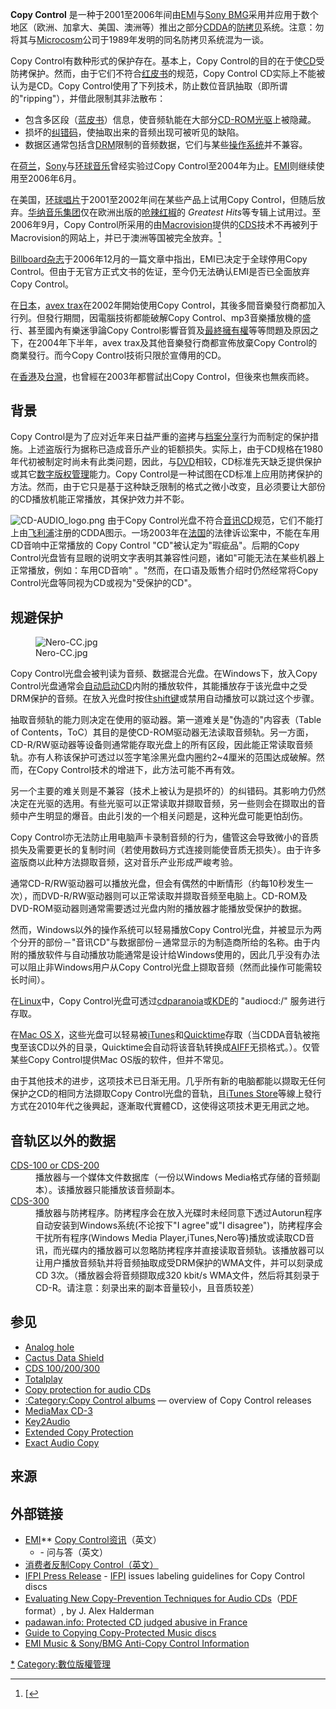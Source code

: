 {{noteTA
|G1=IT
}}
'''Copy Control''' 是一种于2001至2006年间由[[EMI|EMI]]与[[Sony_BMG|Sony BMG]]采用并应用于数个地区（欧洲、加拿大、美国、澳洲等）推出之部分[[CDDA|CDDA]]的[[防拷贝|防拷贝]]系统。注意：勿将其与[[Microcosm|Microcosm]]公司于1989年发明的同名防拷贝系统混为一谈。

Copy Control有数种形式的保护存在。基本上，Copy Control的目的在于使[[CD|CD]]受防拷保护。然而，由于它们不符合[[红皮书_(音讯CD)|红皮书]]的规范，Copy Control CD实际上不能被认为是CD。Copy Control使用了下列技术，防止数位音訊抽取（即所谓的"ripping"），并借此限制其非法散布：
* 包含多区段（[[蓝皮书|蓝皮书]]）信息，使音频轨能在大部分[[CD-ROM|CD-ROM]][[光驱|光驱]]上被隐藏。
* 损坏的[[纠错码|纠错码]]，使抽取出来的音频出现可被听见的缺陷。
* 数据区通常包括含[[数字版权管理|DRM]]限制的音频数据，它们与某些[[操作系统|操作系统]]并不兼容。

在[[荷兰|荷兰]]，[[Sony|Sony]]与[[环球音乐|环球音乐]]曾经实验过Copy Control至2004年为止。[[EMI|EMI]]则继续使用至2006年6月。

在美国，[[环球唱片|环球唱片]]于2001至2002年间在某些产品上试用Copy Control，但随后放弃。[[华纳音乐集团|华纳音乐集团]]仅在欧洲出版的[[呛辣红椒|呛辣红椒]]的 ''Greatest Hits''等专辑上试用过。至2006年9月，Copy Control所采用的由[[Macrovision|Macrovision]]提供的[[Cactus_Data_Shield|CDS]]技术不再被列于Macrovision的网站上，并已于澳洲等国被完全放弃。<ref>[{{cite web |url=http://www.macrovision.com/ |title=存档副本 |accessdate=2006-09-09 |deadurl=yes |archiveurl=https://web.archive.org/web/20060909201430/http://www.macrovision.com/ |archivedate=2006-09-09 }}</ref>

[[告示牌_(雜誌)|Billboard杂志]]于2006年12月的一篇文章中指出，EMI已决定于全球停用Copy Control。但由于无官方正式文书的佐证，至今仍无法确认EMI是否已全面放弃Copy Control。

在[[日本|日本]]，[[avex_trax|avex trax]]在2002年開始使用Copy Control，其後多間音樂發行商都加入行列。但發行期間，因電腦技術都能破解Copy Control、mp3音樂播放機的盛行、甚至國內有樂迷爭論Copy Control影響音質及[[最終擁有權|最終擁有權]]等等問題及原因之下，在2004年下半年，avex trax及其他音樂發行商都宣佈放棄Copy Control的商業發行。而今Copy Control技術只限於宣傳用的CD。

在[[香港|香港]]及[[台灣|台灣]]，也曾經在2003年都嘗試出Copy Control，但後來也無疾而終。

== 背景 ==
Copy Control是为了应对近年来日益严重的盗拷与[[档案分享|档案分享]]行为而制定的保护措施。上述盗版行为据称已造成音乐产业的钜额损失。实际上，由于CD规格在1980年代初被制定时尚未有此类问题，因此，与[[DVD|DVD]]相较，CD标准先天缺乏提供保护或其它[[数字版权管理|数字版权管理]]能力。Copy Control是一种试图在CD标准上应用防拷保护的方法。然而，由于它只是基于这种缺乏限制的格式之微小改变，且必须要让大部份的CD播放机能正常播放，其保护效力并不彰。

[[File:CD-AUDIO_logo.png|thumb]]
由于Copy Control光盘不符合[[红皮书_(音讯CD)|音讯CD]]规范，它们不能打上由[[飞利浦|飞利浦]]注册的CDDA图示。一场2003年在[[法国|法国]]的法律诉讼案中，不能在车用CD音响中正常播放的 Copy Control "CD"被认定为"瑕疵品"。后期的Copy Control光盘皆有显眼的说明文字表明其兼容性问题，诸如"可能无法在某些机器上正常播放，例如：车用CD音响" 。"然而，在口语及贩售介绍时仍然经常将Copy Control光盘等同视为CD或视为"受保护的CD"。

== 规避保护 ==
[[File:Nero-CC.jpg|thumb]]

Copy Control光盘会被判读为音频、数据混合光盘。在Windows下，放入Copy Control光盘通常会[[autorun|自动启动]]CD内附的播放软件，其能播放存于该光盘中之受DRM保护的音频。在放入光盘时按住[[shift键|shift键]]或禁用自动播放可以跳过这个步骤。

抽取音频轨的能力则决定在使用的驱动器。第一道难关是"伪造的"内容表（Table of Contents，ToC）其目的是使CD-ROM驱动器无法读取音频轨。另一方面，CD-R/RW驱动器等设备则通常能存取光盘上的所有区段，因此能正常读取音频轨。亦有人称该保护可透过以签字笔涂黑光盘内圈约2~4厘米的范围达成破解。然而，在Copy Control技术的增进下，此方法可能不再有效。

另一个主要的难关则是不兼容（技术上被认为是损坏的）的纠错码。其影响力仍然决定在光驱的选用。有些光驱可以正常读取并撷取音频，另一些则会在撷取出的音频中产生明显的爆音。由此引发的一个相关问题是，这种光盘可能更怕刮伤。

Copy Control亦无法防止用电脑声卡录制音频的行为，儘管这会导致微小的音质损失及需要更长的复制时间（若使用数码方式连接则能使音质无损失）。由于许多盗版商以此种方法撷取音频，这对音乐产业形成严峻考验。

通常CD-R/RW驱动器可以播放光盘，但会有偶然的中断情形（约每10秒发生一次），而DVD-R/RW驱动器则可以正常读取并撷取音频至电脑上。CD-ROM及DVD-ROM驱动器则通常需要透过光盘内附的播放器才能播放受保护的数据。

然而，Windows以外的操作系统可以轻易播放Copy Control光盘，并被显示为两个分开的部份－"音讯CD"与数据部份－通常显示的为制造商所给的名称。由于内附的播放软件与自动播放功能通常是设计给Windows使用的，因此几乎没有办法可以阻止非Windows用户从Copy Control光盘上撷取音频（然而此操作可能需较长时间）。

在[[Linux|Linux]]中，Copy Control光盘可透过[[cdparanoia|cdparanoia]]或[[KDE|KDE]]的 "audiocd:/" 服务进行存取。

在[[Mac_OS_X|Mac OS X]]，这些光盘可以轻易被[[iTunes|iTunes]]和[[Quicktime|Quicktime]]存取（当CDDA音轨被拖曳至该CD以外的目录，Quicktime会自动将该音轨转换成[[AIFF|AIFF]]无损格式。）。仅管某些Copy Control提供Mac OS版的软件，但并不常见。

由于其他技术的进步，这项技术已日渐无用。几乎所有新的电脑都能以撷取无任何保护之CD的相同方法撷取Copy Control光盘的音轨，且[[iTunes_Store|iTunes Store]]等線上發行方式在2010年代之後興起，逐漸取代實體CD，这使得这项技术更无用武之地。

== 音轨区以外的数据 ==
;[[Cactus_Data_Shield|CDS-100 or CDS-200]]
:播放器与一个媒体文件数据库（一份以Windows Media格式存储的音频副本）。该播放器只能播放该音频副本。
;[[Cactus_Data_Shield|CDS-300]]
:播放器与防拷程序。防拷程序会在放入光碟时未经同意下透过Autorun程序自动安装到Windows系统(不论按下"I agree"或"I disagree")，防拷程序会干扰所有程序(Windows Media Player,iTunes,Nero等)播放或读取CD音讯，而光碟内的播放器可以忽略防拷程序并直接读取音频轨。该播放器可以让用户播放音频轨并将音频抽取成受DRM保护的WMA文件，并可以刻录成CD 3次。（播放器会将音频撷取成320 kbit/s WMA文件，然后将其刻录于CD-R。请注意：刻录出来的副本音量较小，且音质较差）

== 参见 ==
*[[Analog_hole|Analog hole]]
*[[Cactus_Data_Shield|Cactus Data Shield]]
*[[Macrovision#Cactus_Data_Shield|CDS 100/200/300]]
*[[Macrovision#Cactus_Data_Shield|Totalplay]]
*[[Copy_protection#Copy_protection_for_audio_CDs|Copy protection for audio CDs]]
*[[:Category:Copy_Control_albums|:Category:Copy Control albums]] — overview of Copy Control releases
*[[MediaMax_CD-3|MediaMax CD-3]]
*[[Key2Audio|Key2Audio]]
*[[Extended_Copy_Protection|Extended Copy Protection]]
*[[Exact_Audio_Copy|Exact Audio Copy]]

== 来源 ==
{{Reflist}}

== 外部链接 ==
* [https://web.archive.org/web/20070929200640/http://www.emimusic.info/ EMI]** [https://web.archive.org/web/20070929200659/http://www.emimusic.info/us_EN/sect4.html Copy Control资讯]（英文）
** - 问与答（英文）
* [http://cacc.drmowinckel.com/ 消费者反制Copy Control（英文）]{{Wayback|url=http://cacc.drmowinckel.com/ |date=20050403222942 }}
* [https://web.archive.org/web/20050405202506/http://www.ifpi.org/site-content/press/20020614.html IFPI Press Release] - [[IFPI|IFPI]] issues labeling guidelines for Copy Control discs
* [https://web.archive.org/web/20051015015043/http://www.cs.princeton.edu/~jhalderm/papers/drm2002.pdf Evaluating New Copy-Prevention Techniques for Audio CDs]（[[Portable_Document_Format|PDF]] format）, by J. Alex Halderman
* [http://padawan.info/ip/protected_cd_judged_abusive_in_france.html padawan.info: Protected CD judged abusive in France]{{Wayback|url=http://padawan.info/ip/protected_cd_judged_abusive_in_france.html |date=20070927120927 }}
* [https://web.archive.org/web/20051024013926/http://www.dsg.cs.tcd.ie/~haahrm/copying-protected-cds/ Guide to Copying Copy-Protected Music discs]
* [http://www.fedge.net/emi/ EMI Music & Sony/BMG Anti-Copy Control Information]{{Wayback|url=http://www.fedge.net/emi/ |date=20080509165558 }}

[[Category:Copy_Control|*]]
[[Category:數位版權管理|Category:數位版權管理]]